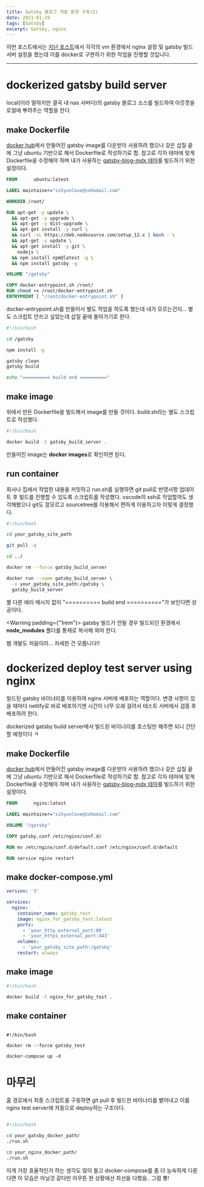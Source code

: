 ```yaml
---
title: Gatsby 블로그 개발 환경 구축(2)
date: 2021-01-19
tags: [Gatsby]
excerpt: Gatsby, nginx
---
```


이번 포스트에서는 [지난 포스트](https://sihyunlove-wiki.netlify.app/2021/Gatsby-%EB%B8%94%EB%A1%9C%EA%B7%B8-%EB%A7%8C%EB%93%A4%EA%B8%B0-1/)에서 각각의 vm 환경에서 nginx 설정 및 gatsby 빌드 서버 설정을 했는데 이를 docker로 구현하기 위한 작업을 진행할 것입니다.

---

# dockerized gatsby build server
local(이라 말하지만 결국 내 nas 서버다)의 gatsby 블로그 소스를 빌드하여 아웃풋을 로컬에 뿌려주는 역할을 한다.

## make Dockerfile
[docker hub](https://hub.docker.com/)에서 만들어진 gatsby image를 다운받아 사용하려 했으나 갖은 삽질 끝에 그냥 ubuntu 기반으로 해서 Dockerfile로 작성하기로 함.
참고로 각자 테마에 맞게 Dockerfile을 수정해야 하며 내가 사용하는 [gatsby-blog-mdx 테마](https://www.gatsbyjs.com/starters/EllisMin/gatsby-blog-mdx/)를 빌드하기 위한 설정이다.

```Dockerfile
FROM      ubuntu:latest

LABEL maintainer="sihyunlove@zohomail.com"

WORKDIR /root/

RUN apt-get -y update \
  && apt-get -y upgrade \
  && apt-get -y dist-upgrade \
  && apt-get install -y curl \
  && curl -sL https://deb.nodesource.com/setup_12.x | bash - \
  && apt-get -y update \
  && apt-get install -y git \
    nodejs \
  && npm install npm@latest -g \
  && npm install gatsby -g

VOLUME "/gatsby"

COPY docker-entrypoint.sh /root/
RUN chmod +x /root/docker-entrypoint.sh
ENTRYPOINT [ "/root/docker-entrypoint.sh" ]

```

docker-entrypoint.sh를 만들어서 별도 작업을 하도록 했는데 내가 모르는건지... 별도 스크립트 안쓰고 싶었는데 삽질 끝에 돌아가기로 한다.

```shell:title=docker-entrypoint.sh
#!/bin/bash

cd /gatsby

npm install -g

gatsby clean
gatsby build

echo "========== build end =========="

```

## make image
위에서 만든 Dockerfile을 빌드해서 image를 만들 것이다. build.sh라는 별도 스크립트로 작성했다.

```shell:title=build.sh
#!/bin/bash

docker build -t gatsby_build_server .

```

만들어진 image는 **docker images**로 확인하면 된다.

## run container
회사나 집에서 작업한 내용을 커밋하고 run.sh를 실행하면 git pull로 반영사항 업데이트 후 빌드를 진행할 수 있도록 스크립트를 작성했다.
vscode의 ssh로 작업할까도 생각해봤으나 git도 잘모르고 sourcetree를 이용해서 편하게 이용하고자 이렇게 결정했다.

```shell:title:run.sh
#!/bin/bash

cd your_gatsby_site_path

git pull -q

cd ../

docker rm --force gatsby_build_server

docker run --name gatsby_build_server \
  -v your_gatsby_site_path:/gatsby \
  gatsby_build_server


```

별 다른 에러 메시지 없이 "========== build end =========="가 보인다면 성공이다. 

<Warning padding={"1rem"}>
gatsby 빌드가 안될 경우 빌드되던 환경에서 **node_modules** 폴더를 통채로 복사해 와야 한다. 

웹 개발도 처음이라... 자세한 건 모릅니다!!

</Warning> 

# dockerized deploy test server using nginx
빌드된 gatsby 바이너리를 이용하여 nginx 서버에 배포하는 역할이다. 변경 사항이 있을 때마다 netlify로 바로 배포하기엔 시간이 너무 오래 걸려서 테스트 서버에서 검증 후 배포하려 한다.

dockerized gatsby build server에서 빌드된 바이너리를 호스팅만 해주면 되니 간단할 예정이다 ㅋ

## make Dockerfile
[docker hub](https://hub.docker.com/)에서 만들어진 gatsby image를 다운받아 사용하려 했으나 갖은 삽질 끝에 그냥 ubuntu 기반으로 해서 Dockerfile로 작성하기로 함.
참고로 각자 테마에 맞게 Dockerfile을 수정해야 하며 내가 사용하는 [gatsby-blog-mdx 테마](https://www.gatsbyjs.com/starters/EllisMin/gatsby-blog-mdx/)를 빌드하기 위한 설정이다.

```Dockerfile
FROM      nginx:latest

LABEL maintainer="sihyunlove@zohomail.com"

VOLUME "/gatsby"

COPY gatsby.conf /etc/nginx/conf.d/

RUN mv /etc/nginx/conf.d/default.conf /etc/nginx/conf.d/default

RUN service nginx restart


```

## make docker-compose.yml 

```yml:title=docker-compose.yml 
version: '3'

services:
  nginx:
    container_name: gatsby_test
    image: nginx_for_gatsby_test:latest
    ports:
      - 'your_http_external_port:80'
      - 'your_https_external_port:443'
    volumes:
      - 'your_gatsby_site_path:/gatsby'
    restart: always

```

## make image

```shell:title=build.sh
#!/bin/bash

docker build -t nginx_for_gatsby_test .

```

## make container

```shell:title run.sh

#!/bin/bash

docker rm --force gatsby_test

docker-compose up -d

```

# 마무리
홈 경로에서 최종 스크립트를 구동하면 git pull 후 빌드한 바이너리를 뱉어내고 이를 nginx test server에 자동으로 deploy하는 구조이다.

```shell:title:gatsby_build.sh

#!/bin/bash

cd your_gatsby_docker_path/
./run.sh

cd your_nginx_docker_path/
./run.sh

```

이게 가장 효율적인가 하는 생각도 많이 들고 docker-compose를 좀 더 능숙하게 다룬다면 이 모습은 아닐것 같다만 아무튼 현 상황에선 최선을 다했음.. 그럼 뿅!